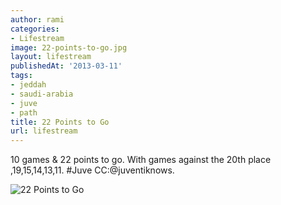 ```yaml
---
author: rami
categories:
- Lifestream
image: 22-points-to-go.jpg
layout: lifestream
publishedAt: '2013-03-11'
tags:
- jeddah
- saudi-arabia
- juve
- path
title: 22 Points to Go
url: lifestream
---
```


10 games & 22 points to go. With games against the 20th place ,19,15,14,13,11. #Juve CC:@juventiknows.

![22 Points to Go](/assets/images/content/lifestream/22-points-to-go.jpg)